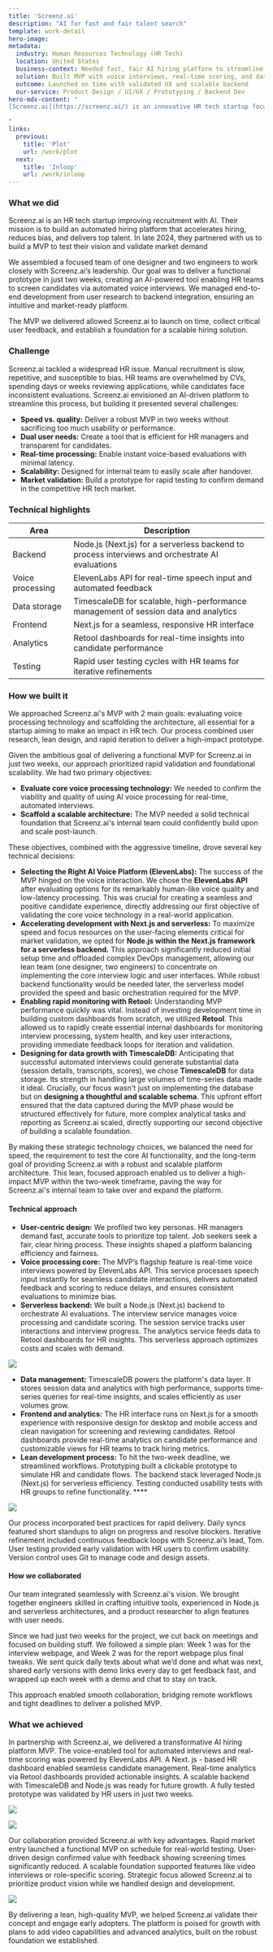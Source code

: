 ```yaml
---
title: 'Screenz.ai'
description: "AI for fast and fair talent search"
template: work-detail
hero-image:
metadata:
  industry: Human Resources Technology (HR Tech)
  location: United States
  business-context: Needed fast, fair AI hiring platform to streamline recruitment
  solution: Built MVP with voice interviews, real-time scoring, and dashboards
  outcome: Launched on time with validated UX and scalable backend
  our-service: Product Design / UI/UX / Prototyping / Backend Dev
hero-mdx-content: "
[Screenz.ai](https://screenz.ai/) is an innovative HR tech startup focused on transforming recruitment through AI. They approached us to build a minimum viable product (MVP) that would allow them to test their vision of an automated hiring platform capable of conducting voice interviews and providing real-time candidate evaluations.

"
links:
  previous:
    title: 'Plot'
    url: /work/plot
  next:
    title: 'Inloop'
    url: /work/inloop
---
```


### What we did

Screenz.ai is an HR tech startup improving recruitment with AI. Their mission is to build an automated hiring platform that accelerates hiring, reduces bias, and delivers top talent. In late 2024, they partnered with us to build a MVP to test their vision and validate market demand

We assembled a focused team of one designer and two engineers to work closely with Screenz.ai’s leadership. Our goal was to deliver a functional prototype in just two weeks, creating an AI-powered tool enabling HR teams to screen candidates via automated voice interviews. We managed end-to-end development from user research to backend integration, ensuring an intuitive and market-ready platform.

The MVP we delivered allowed Screenz.ai to launch on time, collect critical user feedback, and establish a foundation for a scalable hiring solution.

### Challenge

Screenz.ai tackled a widespread HR issue. Manual recruitment is slow, repetitive, and susceptible to bias. HR teams are overwhelmed by CVs, spending days or weeks reviewing applications, while candidates face inconsistent evaluations. Screenz.ai envisioned an AI-driven platform to streamline this process, but building it presented several challenges:

- **Speed vs. quality:** Deliver a robust MVP in two weeks without sacrificing too much usability or performance.
- **Dual user needs:** Create a tool that is efficient for HR managers and transparent for candidates.
- **Real-time processing:** Enable instant voice-based evaluations with minimal latency.
- **Scalability:** Designed for internal team to easily scale after handover.
- **Market validation:** Build a prototype for rapid testing to confirm demand in the competitive HR tech market.

### Technical highlights

| Area             | Description                                                                                     |
| ---------------- | ----------------------------------------------------------------------------------------------- |
| Backend          | Node.js (Next.js) for a serverless backend to process interviews and orchestrate AI evaluations |
| Voice processing | ElevenLabs API for real-time speech input and automated feedback                                |
| Data storage     | TimescaleDB for scalable, high-performance management of session data and analytics             |
| Frontend         | Next.js for a seamless, responsive HR interface                                                 |
| Analytics        | Retool dashboards for real-time insights into candidate performance                             |
| Testing          | Rapid user testing cycles with HR teams for iterative refinements                               |

### How we built it

We approached Screenz.ai's MVP with 2 main goals: evaluating voice processing technology and scaffolding the architecture, all essential for a startup aiming to make an impact in HR tech. Our process combined user research, lean design, and rapid iteration to deliver a high-impact prototype.

Given the ambitious goal of delivering a functional MVP for Screenz.ai in just two weeks, our approach prioritized rapid validation and foundational scalability. We had two primary objectives:

- **Evaluate core voice processing technology:** We needed to confirm the viability and quality of using AI voice processing for real-time, automated interviews.
- **Scaffold a scalable architecture:** The MVP needed a solid technical foundation that Screenz.ai's internal team could confidently build upon and scale post-launch.

These objectives, combined with the aggressive timeline, drove several key technical decisions:

- **Selecting the Right AI Voice Platform (ElevenLabs):** The success of the MVP hinged on the voice interaction. We chose the **ElevenLabs API** after evaluating options for its remarkably human-like voice quality and low-latency processing. This was crucial for creating a seamless and positive candidate experience, directly addressing our first objective of validating the core voice technology in a real-world application.
- **Accelerating development with Next.js and serverless:** To maximize speed and focus resources on the user-facing elements critical for market validation, we opted for **Node.js within the Next.js framework for a serverless backend.** This approach significantly reduced initial setup time and offloaded complex DevOps management, allowing our lean team (one designer, two engineers) to concentrate on implementing the core interview logic and user interfaces. While robust backend functionality would be needed later, the serverless model provided the speed and basic orchestration required for the MVP.
- **Enabling rapid monitoring with Retool:** Understanding MVP performance quickly was vital. Instead of investing development time in building custom dashboards from scratch, we utilized **Retool**. This allowed us to rapidly create essential internal dashboards for monitoring interview processing, system health, and key user interactions, providing immediate feedback loops for iteration and validation.
- **Designing for data growth with TimescaleDB:** Anticipating that successful automated interviews could generate substantial data (session details, transcripts, scores), we chose **TimescaleDB** for data storage. Its strength in handling large volumes of time-series data made it ideal. Crucially, our focus wasn't just on implementing the database but on **designing a thoughtful and scalable schema**. This upfront effort ensured that the data captured during the MVP phase would be structured effectively for future, more complex analytical tasks and reporting as Screenz.ai scaled, directly supporting our second objective of building a scalable foundation.

By making these strategic technology choices, we balanced the need for speed, the requirement to test the core AI functionality, and the long-term goal of providing Screenz.ai with a robust and scalable platform architecture. This lean, focused approach enabled us to deliver a high-impact MVP within the two-week timeframe, paving the way for Screenz.ai's internal team to take over and expand the platform.

#### Technical approach

- **User-centric design:** We profiled two key personas. HR managers demand fast, accurate tools to prioritize top talent. Job seekers seek a fair, clear hiring process. These insights shaped a platform balancing efficiency and fairness.
- **Voice processing core:** The MVP’s flagship feature is real-time voice interviews powered by ElevenLabs API. This service processes speech input instantly for seamless candidate interactions, delivers automated feedback and scoring to reduce delays, and ensures consistent evaluations to minimize bias.
- **Serverless backend:** We built a Node.js (Next.js) backend to orchestrate AI evaluations. The interview service manages voice processing and candidate scoring. The session service tracks user interactions and interview progress. The analytics service feeds data to Retool dashboards for HR insights. This serverless approach optimizes costs and scales with demand.

![](assets/screenzai-4.webp)

- **Data management:** TimescaleDB powers the platform's data layer. It stores session data and analytics with high performance, supports time-series queries for real-time insights, and scales efficiently as user volumes grow.
- **Frontend and analytics:** The HR interface runs on Next.js for a smooth experience with responsive design for desktop and mobile access and clean navigation for screening and reviewing candidates. Retool dashboards provide real-time analytics on candidate performance and customizable views for HR teams to track hiring metrics.
- **Lean development process:** To hit the two-week deadline, we streamlined workflows. Prototyping built a clickable prototype to simulate HR and candidate flows. The backend stack leveraged Node.js (Next.js) for serverless efficiency. Testing conducted usability tests with HR groups to refine functionality. \*\*\*\*

![](assets/screenzai-5.webp)

Our process incorporated best practices for rapid delivery. Daily syncs featured short standups to align on progress and resolve blockers. Iterative refinement included continuous feedback loops with Screenz.ai’s lead, Tom. User testing provided early validation with HR users to confirm usability. Version control uses Git to manage code and design assets.

#### How we collaborated

Our team integrated seamlessly with Screenz.ai's vision. We brought together engineers skilled in crafting intuitive tools, experienced in Node.js and serverless architectures, and a product researcher to align features with user needs.

Since we had just two weeks for the project, we cut back on meetings and focused on building stuff. We followed a simple plan: Week 1 was for the interview webpage, and Week 2 was for the report webpage plus final tweaks. We sent quick daily texts about what we’d done and what was next, shared early versions with demo links every day to get feedback fast, and wrapped up each week with a demo and chat to stay on track.

This approach enabled smooth collaboration, bridging remote workflows and tight deadlines to deliver a polished MVP.

### What we achieved

In partnership with Screenz.ai, we delivered a transformative AI hiring platform MVP. The voice-enabled tool for automated interviews and real-time scoring was powered by ElevenLabs API. A Next. js - based HR dashboard enabled seamless candidate management. Real-time analytics via Retool dashboards provided actionable insights. A scalable backend with TimescaleDB and Node.js was ready for future growth. A fully tested prototype was validated by HR users in just two weeks.

![](assets/screenzai-1.webp)

![](assets/screenzai-2.webp)

Our collaboration provided Screenz.ai with key advantages. Rapid market entry launched a functional MVP on schedule for real-world testing. User-driven design confirmed value with feedback showing screening times significantly reduced. A scalable foundation supported features like video interviews or role-specific scoring. Strategic focus allowed Screenz.ai to prioritize product vision while we handled design and development.

![](assets/screenzai-3.webp)

By delivering a lean, high-quality MVP, we helped Screenz.ai validate their concept and engage early adopters. The platform is poised for growth with plans to add video capabilities and advanced analytics, built on the robust foundation we established.
